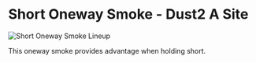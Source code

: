# Short Oneway Smoke - Dust2 A Site

![Short Oneway Smoke Lineup](https://via.placeholder.com/600x400/FFB800/000000?text=Short+Oneway+Smoke)

This oneway smoke provides advantage when holding short.